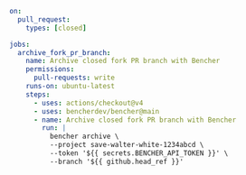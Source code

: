 ```yaml title=".github/workflows/fork_pr_benchmarks_closed.yml"
on:
  pull_request:
    types: [closed]

jobs:
  archive_fork_pr_branch:
    name: Archive closed fork PR branch with Bencher
    permissions:
      pull-requests: write
    runs-on: ubuntu-latest
    steps:
      - uses: actions/checkout@v4
      - uses: bencherdev/bencher@main
      - name: Archive closed fork PR branch with Bencher
        run: |
          bencher archive \
          --project save-walter-white-1234abcd \
          --token '${{ secrets.BENCHER_API_TOKEN }}' \
          --branch '${{ github.head_ref }}'
```
